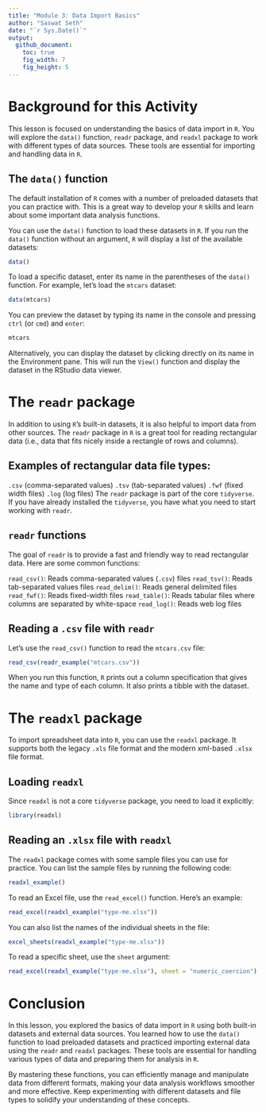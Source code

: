 ```yaml
---
title: "Module 3: Data Import Basics"
author: "Saswat Seth"
date: "`r Sys.Date()`"
output: 
  github_document:
    toc: true
    fig_width: 7
    fig_height: 5
---
```


 

# Background for this Activity
This lesson is focused on understanding the basics of data import in `R`. You will explore the `data()` function, `readr` package, and `readxl` package to work with different types of data sources. These tools are essential for importing and handling data in `R`.

## The `data()` function
The default installation of `R` comes with a number of preloaded datasets that you can practice with. This is a great way to develop your `R` skills and learn about some important data analysis functions.

You can use the `data()` function to load these datasets in `R`. If you run the `data()` function without an argument, `R` will display a list of the available datasets:

```r
data()
```

To load a specific dataset, enter its name in the parentheses of the `data()` function. For example, let’s load the `mtcars` dataset:

```r
data(mtcars)
```

You can preview the dataset by typing its name in the console and pressing `ctrl` (or `cmd`) and `enter`:

```r
mtcars
```

Alternatively, you can display the dataset by clicking directly on its name in the Environment pane. This will run the `View()` function and display the dataset in the RStudio data viewer.

# The `readr` package
In addition to using `R`'s built-in datasets, it is also helpful to import data from other sources. The `readr` package in `R` is a great tool for reading rectangular data (i.e., data that fits nicely inside a rectangle of rows and columns).

## Examples of rectangular data file types:
`.csv` (comma-separated values)
`.tsv` (tab-separated values)
`.fwf` (fixed width files)
`.log` (log files)
The `readr` package is part of the core `tidyverse`. If you have already installed the `tidyverse`, you have what you need to start working with `readr`.

## `readr` functions
The goal of `readr` is to provide a fast and friendly way to read rectangular data. Here are some common functions:

`read_csv()`: Reads comma-separated values (`.csv`) files
`read_tsv()`: Reads tab-separated values files
`read_delim()`: Reads general delimited files
`read_fwf()`: Reads fixed-width files
`read_table()`: Reads tabular files where columns are separated by white-space
`read_log()`: Reads web log files

## Reading a `.csv` file with `readr`
Let's use the `read_csv()` function to read the `mtcars.csv` file:

```r
read_csv(readr_example("mtcars.csv"))
```

When you run this function, `R` prints out a column specification that gives the name and type of each column. It also prints a tibble with the dataset.

# The `readxl` package
To import spreadsheet data into `R`, you can use the `readxl` package. It supports both the legacy `.xls` file format and the modern xml-based `.xlsx` file format.

## Loading `readxl`
Since `readxl` is not a core `tidyverse` package, you need to load it explicitly:

```r
library(readxl)
```

## Reading an `.xlsx` file with `readxl`
The `readxl` package comes with some sample files you can use for practice. You can list the sample files by running the following code:

```r
readxl_example()
```

To read an Excel file, use the `read_excel()` function. Here’s an example:

```r
read_excel(readxl_example("type-me.xlsx"))
```

You can also list the names of the individual sheets in the file:


```r
excel_sheets(readxl_example("type-me.xlsx"))
```

To read a specific sheet, use the `sheet` argument:


```r
read_excel(readxl_example("type-me.xlsx"), sheet = "numeric_coercion")
```

# Conclusion
In this lesson, you explored the basics of data import in `R` using both built-in datasets and external data sources. You learned how to use the `data()` function to load preloaded datasets and practiced importing external data using the `readr` and `readxl` packages. These tools are essential for handling various types of data and preparing them for analysis in `R`.

By mastering these functions, you can efficiently manage and manipulate data from different formats, making your data analysis workflows smoother and more effective. Keep experimenting with different datasets and file types to solidify your understanding of these concepts.

